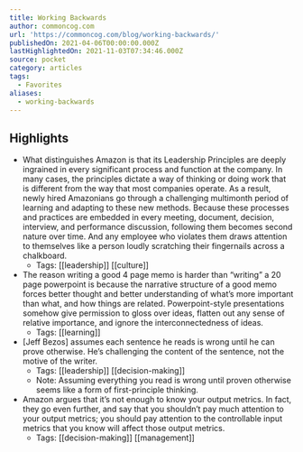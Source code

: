 ```yaml
---
title: Working Backwards
author: commoncog.com
url: 'https://commoncog.com/blog/working-backwards/'
publishedOn: 2021-04-06T00:00:00.000Z
lastHighlightedOn: 2021-11-03T07:34:46.000Z
source: pocket
category: articles
tags:
  - Favorites
aliases:
  - working-backwards
---
```

## Highlights
- What distinguishes Amazon is that its Leadership Principles are deeply ingrained in every significant process and function at the company. In many cases, the principles dictate a way of thinking or doing work that is different from the way that most companies operate. As a result, newly hired Amazonians go through a challenging multimonth period of learning and adapting to these new methods. Because these processes and practices are embedded in every meeting, document, decision, interview, and performance discussion, following them becomes second nature over time. And any employee who violates them draws attention to themselves like a person loudly scratching their fingernails across a chalkboard.
    - Tags: [[leadership]] [[culture]] 
- The reason writing a good 4 page memo is harder than “writing” a 20 page powerpoint is because the narrative structure of a good memo forces better thought and better understanding of what’s more important than what, and how things are related.
  Powerpoint-style presentations somehow give permission to gloss over ideas, flatten out any sense of relative importance, and ignore the interconnectedness of ideas.
    - Tags: [[learning]] 
- [Jeff Bezos] assumes each sentence he reads is wrong until he can prove otherwise. He’s challenging the content of the sentence, not the motive of the writer.
    - Tags: [[leadership]] [[decision-making]] 
    - Note: Assuming everything you read is wrong until proven otherwise seems like a form of first-principle thinking.
- Amazon argues that it’s not enough to know your output metrics. In fact, they go even further, and say that you shouldn’t pay much attention to your output metrics; you should pay attention to the controllable input metrics that you know will affect those output metrics.
    - Tags: [[decision-making]] [[management]]
